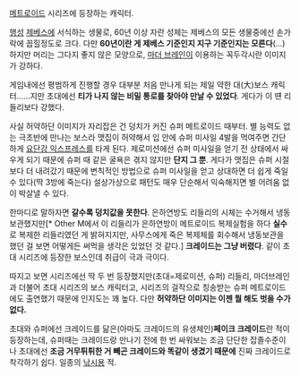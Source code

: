 [[메트로이드]] 시리즈에 등장하는 캐릭터.

[[행성]] [[제베스]]에 서식하는 생물로, 60년 이상 자란 성체는 제베스의 모든 생물중에선 손가락에 꼽힐정도로 크다. 다만 '''60년이란 게 제베스 기준인지 지구 기준인지는 모른다'''(...) 하지만 머리는 그다지 좋지 않은 모양으로, [[마더 브레인(메트로이드 시리즈)|마더 브레인]]이 이용하는 꼭두각시란 이미지가 강하다.

게임내에선 평범하게 진행할 경우 대부분 처음 만나게 되는 제일 약한 대(大)보스 캐릭터......지만 초대에선 '''티가 나지 않는 비밀 통로를 찾아야 만날 수 있었다'''. 게다가 이 떈 리들리보다 강했다. 

사실 허약하단 이미지가 자리잡은 건 덩치가 커진 슈퍼 메트로이드 때부터. 별 능력도 없는 극초반에 만나는 보스라 맷집이 허약해서 입 안에 슈퍼 미사일 4발을 먹여주면 간단하게 [[요단강 익스프레스]]를 타게 된다. 제로미션에선 슈퍼 미사일을 얻기 전 상태에서 싸우게 되기 때문에 슈퍼 때 같은 굴욕은 겪지 않지만 '''단지 그 뿐'''. 게다가 맷집은 슈퍼 시절보다 더 내려갔기 때문에 변칙적인 방법으로 슈퍼 미사일을 얻고 상대하면 더 쉽게 죽일 수 있다(딱 3방에 죽는다) 설상가상으로 패턴도 매우 단순해서 익숙해지면 별 어려움 없이 박살낼 수 있다.

한마디로 말하자면 '''갈수록 덩치값을 못한다'''. 은하연방도 리들리의 시체는 수거해서 냉동보관했지만[* Other M에서 이 리들리가 은하연방이 메트로이드 복제실험을 하다 '''실수'''로 복제한 리들리였던 게 밝혀지지만, 사무스에게 죽은 복제체를 회수해서 냉동보관을 했던 걸 보면 어떻게든 써먹을 생각은 있었던 것 같다.] '''크레이드는 그냥 버렸다'''. 같이 초대 시리즈에 등장한 보스인데 취급이 극과 극이다. 

따지고 보면 시리즈에선 딱 두 번 등장했지만(초대=제로미션, 슈퍼) 리들리, 마더브레인과 더불어 초대 시리즈의 보스 캐릭터고, 시리즈의 걸작으로 칭송받는 슈퍼 메트로이드에도 출연했기 때문에 인지도는 꽤 높다. 다만 '''허약하단 이미지는 이젠 뭘 해도 벗을 수가 없다.'''


초대와 슈퍼에선 크레이드를 닮은(아마도 크레이드의 유생체인)'''페이크 크레이드'''란 적이 등장하는데, 슈퍼때는 크레이드랑 만나기 전에 한 번 싸워보는 조금 단단한 잡졸수준이나 초대에선 '''조금 거무튀튀한 거 빼곤 크레이드와 똑같이 생겼기 때문에''' 진짜 크레이드로 착각하기 쉽다. 일종의 [[낚시]]용 적.
